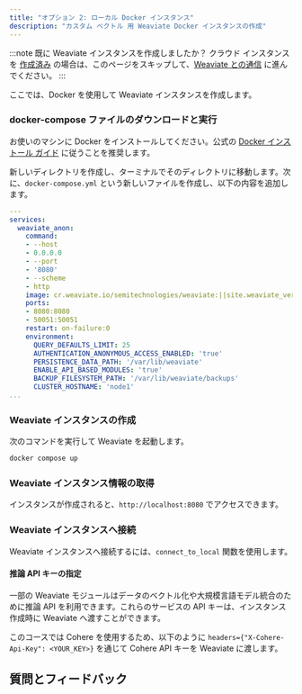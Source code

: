 ```yaml
---
title: "オプション 2: ローカル Docker インスタンス"
description: "カスタム ベクトル 用 Weaviate Docker インスタンスの作成"
---
```



:::note 既に Weaviate インスタンスを作成しましたか？
クラウド インスタンスを [作成済み](./10_create_wcs.mdx) の場合は、このページをスキップして、[Weaviate との通信](../30_communicate.mdx) に進んでください。
:::

ここでは、Docker を使用して Weaviate インスタンスを作成します。

### <i class="fa-solid fa-chalkboard"></i> docker-compose ファイルのダウンロードと実行

お使いのマシンに Docker をインストールしてください。公式の [Docker インストール ガイド](https://docs.docker.com/get-docker/) に従うことを推奨します。

新しいディレクトリを作成し、ターミナルでそのディレクトリに移動します。次に、`docker-compose.yml` という新しいファイルを作成し、以下の内容を追加します。

```yaml
---
services:
  weaviate_anon:
    command:
    - --host
    - 0.0.0.0
    - --port
    - '8080'
    - --scheme
    - http
    image: cr.weaviate.io/semitechnologies/weaviate:||site.weaviate_version||
    ports:
    - 8080:8080
    - 50051:50051
    restart: on-failure:0
    environment:
      QUERY_DEFAULTS_LIMIT: 25
      AUTHENTICATION_ANONYMOUS_ACCESS_ENABLED: 'true'
      PERSISTENCE_DATA_PATH: '/var/lib/weaviate'
      ENABLE_API_BASED_MODULES: 'true'
      BACKUP_FILESYSTEM_PATH: '/var/lib/weaviate/backups'
      CLUSTER_HOSTNAME: 'node1'
...

```

### <i class="fa-solid fa-chalkboard"></i> Weaviate インスタンスの作成

次のコマンドを実行して Weaviate を起動します。

```bash
docker compose up
```

### <i class="fa-solid fa-chalkboard"></i> Weaviate インスタンス情報の取得

インスタンスが作成されると、`http://localhost:8080` でアクセスできます。

### <i class="fa-solid fa-code"></i> Weaviate インスタンスへ接続

Weaviate インスタンスへ接続するには、`connect_to_local` 関数を使用します。

<FilteredTextBlock
  text={PyCode}
  startMarker="# DockerInstantiation"
  endMarker="# END DockerInstantiation"
  language="py"
/>

#### 推論 API キーの指定

一部の Weaviate モジュールはデータのベクトル化や大規模言語モデル統合のために推論 API を利用できます。これらのサービスの API キーは、インスタンス作成時に Weaviate へ渡すことができます。

このコースでは Cohere を使用するため、以下のように `headers={"X-Cohere-Api-Key": <YOUR_KEY>}` を通じて Cohere API キーを Weaviate に渡します。

<FilteredTextBlock
  text={PyCode}
  startMarker="# DockerAPIKeyInstantiation"
  endMarker="# END DockerAPIKeyInstantiation"
  language="py"
/>

## 質問とフィードバック


<DocsFeedback/>